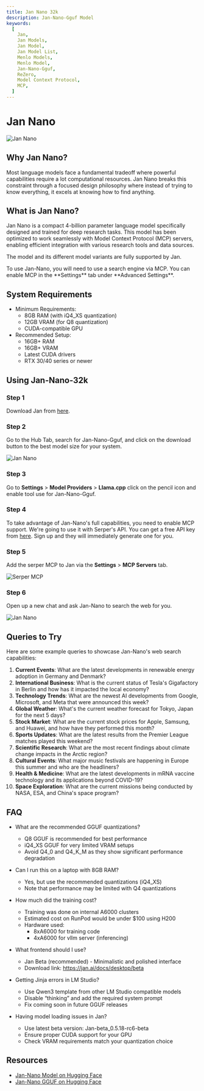 ```yaml
---
title: Jan Nano 32k
description: Jan-Nano-Gguf Model
keywords:
  [
    Jan,
    Jan Models,
    Jan Model,
    Jan Model List,
    Menlo Models,
    Menlo Model,
    Jan-Nano-Gguf,
    ReZero,
    Model Context Protocol,
    MCP,
  ]
---
```



# Jan Nano

![Jan Nano](../_assets/jan-nano0.png)

## Why Jan Nano?

Most language models face a fundamental tradeoff where powerful capabilities require a lot computational resources. Jan 
Nano breaks this constraint through a focused design philosophy where instead of trying to know everything, it excels at 
knowing how to find anything.


## What is Jan Nano?

Jan Nano is a compact 4-billion parameter language model specifically designed and trained for deep research tasks. 
This model has been optimized to work seamlessly with Model Context Protocol (MCP) servers, enabling efficient integration 
with various research tools and data sources.

The model and its different model variants are fully supported by Jan.

<Callout type="info">
  To use Jan-Nano, you will need to use a search engine via MCP. You can enable MCP in the **Settings** 
  tab under **Advanced Settings**.
</Callout>


## System Requirements

- Minimum Requirements:
  - 8GB RAM (with iQ4_XS quantization)
  - 12GB VRAM (for Q8 quantization)
  - CUDA-compatible GPU
- Recommended Setup:
  - 16GB+ RAM
  - 16GB+ VRAM
  - Latest CUDA drivers
  - RTX 30/40 series or newer


## Using Jan-Nano-32k

### Step 1
Download Jan from [here](https://jan.ai/docs/desktop/).

### Step 2
Go to the Hub Tab, search for Jan-Nano-Gguf, and click on the download button to the best model size for your system.

![Jan Nano](../_assets/jan-nano1.png)

### Step 3
Go to **Settings** > **Model Providers** > **Llama.cpp** click on the pencil icon and enable tool use for Jan-Nano-Gguf.

### Step 4
To take advantage of Jan-Nano's full capabilities, you need to enable MCP support. We're going to use it with Serper's 
API. You can get a free API key from [here](https://serper.dev/). Sign up and they will immediately generate one for you.

### Step 5
Add the serper MCP to Jan via the **Settings** > **MCP Servers** tab.

![Serper MCP](../_assets/serper-mcp.png)

### Step 6
Open up a new chat and ask Jan-Nano to search the web for you.

![Jan Nano](../_assets/jan-nano-demo.gif)

## Queries to Try

Here are some example queries to showcase Jan-Nano's web search capabilities:

1. **Current Events**: What are the latest developments in renewable energy adoption in Germany and Denmark?
2. **International Business**: What is the current status of Tesla's Gigafactory in Berlin and how has it impacted the local economy?
3. **Technology Trends**: What are the newest AI developments from Google, Microsoft, and Meta that were announced this week?
4. **Global Weather**: What's the current weather forecast for Tokyo, Japan for the next 5 days?
5. **Stock Market**: What are the current stock prices for Apple, Samsung, and Huawei, and how have they performed this month?
6. **Sports Updates**: What are the latest results from the Premier League matches played this weekend?
7. **Scientific Research**: What are the most recent findings about climate change impacts in the Arctic region?
8. **Cultural Events**: What major music festivals are happening in Europe this summer and who are the headliners?
9. **Health & Medicine**: What are the latest developments in mRNA vaccine technology and its applications beyond COVID-19?
10. **Space Exploration**: What are the current missions being conducted by NASA, ESA, and China's space program?


## FAQ

- What are the recommended GGUF quantizations?
  - Q8 GGUF is recommended for best performance
  - iQ4_XS GGUF for very limited VRAM setups
  - Avoid Q4_0 and Q4_K_M as they show significant performance degradation

- Can I run this on a laptop with 8GB RAM?
  - Yes, but use the recommended quantizations (iQ4_XS)
  - Note that performance may be limited with Q4 quantizations

- How much did the training cost?
  - Training was done on internal A6000 clusters
  - Estimated cost on RunPod would be under $100 using H200
  - Hardware used:
    - 8xA6000 for training code
    - 4xA6000 for vllm server (inferencing)

- What frontend should I use?
  - Jan Beta (recommended) - Minimalistic and polished interface
  - Download link: https://jan.ai/docs/desktop/beta

- Getting Jinja errors in LM Studio?
  - Use Qwen3 template from other LM Studio compatible models
  - Disable “thinking” and add the required system prompt
  - Fix coming soon in future GGUF releases
- Having model loading issues in Jan?
  - Use latest beta version: Jan-beta_0.5.18-rc6-beta
  - Ensure proper CUDA support for your GPU
  - Check VRAM requirements match your quantization choice

## Resources

- [Jan-Nano Model on Hugging Face](https://huggingface.co/Menlo/Jan-nano)
- [Jan-Nano GGUF on Hugging Face](https://huggingface.co/Menlo/Jan-nano-gguf)
